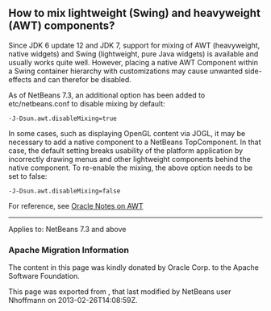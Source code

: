 <!--

    Licensed to the Apache Software Foundation (ASF) under one
    or more contributor license agreements.  See the NOTICE file
    distributed with this work for additional information
    regarding copyright ownership.  The ASF licenses this file
    to you under the Apache License, Version 2.0 (the
    "License"); you may not use this file except in compliance
    with the License.  You may obtain a copy of the License at

      http://www.apache.org/licenses/LICENSE-2.0

    Unless required by applicable law or agreed to in writing,
    software distributed under the License is distributed on an
    "AS IS" BASIS, WITHOUT WARRANTIES OR CONDITIONS OF ANY
    KIND, either express or implied.  See the License for the
    specific language governing permissions and limitations
    under the License.

-->

==How to mix lightweight (Swing) and heavyweight (AWT) components?==

Since JDK 6 update 12 and JDK 7, support for mixing of AWT (heavyweight, native widgets) and Swing (lightweight, pure Java widgets) is available and usually works quite well. However, placing a native AWT Component within a Swing container hierarchy with customizations may cause unwanted side-effects and can therefor be disabled.

As of NetBeans 7.3, an additional option has been added to 
etc/netbeans.conf to disable mixing by default:

<pre>
-J-Dsun.awt.disableMixing=true
</pre>

In some cases, such as displaying OpenGL content via JOGL, it may be necessary to add a native component to a NetBeans TopComponent. In that case, the default setting breaks usability of the platform application by incorrectly drawing menus and other lightweight components behind the native component. To re-enable the mixing, the above option needs to be set to false:

<pre>
-J-Dsun.awt.disableMixing=false
</pre>

For reference, see [http://docs.oracle.com/javase/7/docs/webnotes/tsg/TSG-Desktop/html/awt.html Oracle Notes on AWT]

----
Applies to: NetBeans 7.3 and above

===Apache Migration Information===

The content in this page was kindly donated by Oracle Corp. to the
Apache Software Foundation.

This page was exported from , 
that last modified by NetBeans user Nhoffmann 
on 2013-02-26T14:08:59Z.

